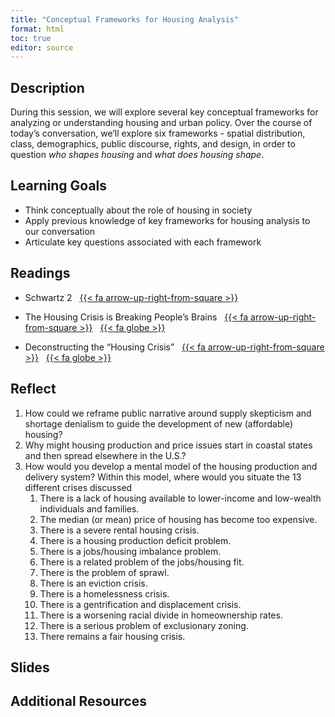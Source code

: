 ```yaml
---
title: "Conceptual Frameworks for Housing Analysis"
format: html
toc: true
editor: source
---
```


## Description

During this session, we will explore several key conceptual frameworks for analyzing or understanding housing and urban policy. Over the course of today's conversation, we'll explore six frameworks - spatial distribution, class, demographics, public discourse, rights, and design, in order to question *who shapes housing* and *what does housing shape*.

## Learning Goals

- Think conceptually about the role of housing in society
- Apply previous knowledge of key frameworks for housing analysis to our conversation
- Articulate key questions associated with each framework

## Readings

- Schwartz 2 &nbsp; [{{< fa arrow-up-right-from-square >}}](https://uofi.box.com/s/aesht3gbes3bqfpvtc3xhghr2121m74a)

- The Housing Crisis is Breaking People's Brains &nbsp; [{{< fa arrow-up-right-from-square >}}](https://uofi.box.com/s/h9cxvcbf0z0kupbud8vwyvm2jjl1s7uq) &nbsp; [{{< fa globe >}}](https://www.theatlantic.com/ideas/archive/2022/11/us-housing-supply-shortage-crisis-2022/672240/)

- Deconstructing the "Housing Crisis" &nbsp; [{{< fa arrow-up-right-from-square >}}](https://uofi.box.com/s/idiqw35w16nyc4h4nhrmf13p6prhjwyb) &nbsp; [{{< fa globe >}}](https://belonging.berkeley.edu/deconstructing-housing-crisis)

## Reflect

1.  How could we reframe public narrative around supply skepticism and shortage denialism to guide the development of new (affordable) housing?
2.  Why might housing production and price issues start in coastal states and then spread elsewhere in the U.S.?
3.  How would you develop a mental model of the housing production and delivery system? Within this model, where would you situate the 13 different crises discussed
    1.  There is a lack of housing available to lower-income and low-wealth individuals and families.
    2.  The median (or mean) price of housing has become too expensive.
    3.  There is a severe rental housing crisis.
    4.  There is a housing production deficit problem.
    5.  There is a jobs/housing imbalance problem.
    6.  There is a related problem of the jobs/housing fit.
    7.  There is the problem of sprawl.
    8.  There is an eviction crisis.
    9.  There is a homelessness crisis.
    10. There is a gentrification and displacement crisis.
    11. There is a worsening racial divide in homeownership rates.
    12. There is a serious problem of exclusionary zoning.
    13. There remains a fair housing crisis.
    
## Slides

## Additional Resources

